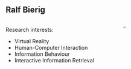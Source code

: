 ## Ralf Bierig

::: columns
::: {.column width="60%"}

Research interests:

-    Virtual Reality 
-    Human-Computer Interaction 
-    Information Behaviour 
-    Interactive Information Retrieval


:::

::: {.column width="40%"}

![](https://scholar.googleusercontent.com/citations?view_op=medium_photo&user=PDb_0lwAAAAJ&citpid=4){.absolute top="150" left="600" width="20%" }

:::
:::

